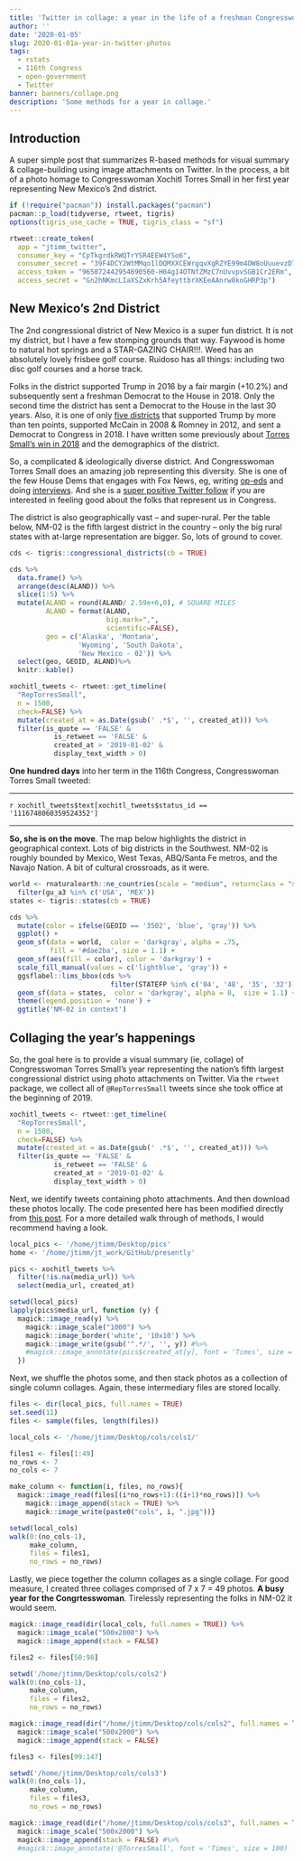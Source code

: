 ```yaml
---
title: 'Twitter in collage: a year in the life of a freshman Congresswoman'
author: ''
date: '2020-01-05'
slug: 2020-01-01a-year-in-twitter-photos
tags:
  - rstats
  - 116th Congress
  - open-government
  - Twitter
banner: banners/collage.png
description: 'Some methods for a year in collage.'
---
```


## Introduction

A super simple post that summarizes R-based methods for visual summary & collage-building using image attachments on Twitter.   In the process, a bit of a photo homage to Congresswoman Xochitl Torres Small in her first year representing New Mexico's 2nd district.  

```r
if (!require("pacman")) install.packages("pacman")
pacman::p_load(tidyverse, rtweet, tigris) 
options(tigris_use_cache = TRUE, tigris_class = "sf")
```


```r
rtweet::create_token(
  app = "jtimm_twitter",
  consumer_key = "CpTkgrdkRWQTrYSR4EEW4YSo6",
  consumer_secret = "39F4DCY2WtMMqo1lDQMXXCEWrgqvXgRZYE99m4OW8oUuuevzD7",
  access_token = "965072442954690560-H04g14OTNfZMzC7nUvvpvSGB1Cr2ERm",
  access_secret = "Gn2hNKmcLIaXSZxKrh5AfeyttbrXKEeAAnrw8koGHRP3p")
```



## New Mexico's 2nd District

The 2nd congressional district of New Mexico is a super fun district.  It is not my district, but I have a few stomping grounds that way.  Faywood is home to natural hot springs and a STAR-GAZING CHAIR!!!.  Weed has an absolutely lovely frisbee golf course.  Ruidoso has all things: including two disc golf courses and a horse track.

Folks in the district supported Trump in 2016 by a fair margin (+10.2%) and subsequently sent a freshman Democrat to the House in 2018.  Only the second time the district has sent a Democrat to the House in the last 30 years.  Also, it is one of only [five districts](https://www.jtimm.net/2019/12/13/frontline-democrats/#the-5-house-democrats-that-should-probably-vote-against-impeachment) that supported Trump by more than ten points, supported McCain in 2008 & Romney in 2012, and sent a Democrat to Congress in 2018. I have written some previously about [Torres Small's win in 2018](https://www.jtimm.net/2019/01/17/xochitl-torres-small-win-2018/) and the demographics of the district.   

So, a complicated & ideologically diverse district.  And Congresswoman Torres Small does an amazing job representing this diversity. She is one of the few House Dems that engages with Fox News, eg, writing [op-eds](https://www.foxnews.com/opinion/rep-xochitl-torres-small-a-one-size-fits-all-approach-to-border-security-wont-work-heres-what-will) and doing [interviews](https://video.foxnews.com/v/6002988864001/#sp=show-clips).  And she is a [super positive Twitter follow](https://twitter.com/RepTorresSmall) if you are interested in feeling good about the folks that represent us in Congress.

The district is also geographically vast -- and super-rural. Per the table below, NM-02 is the fifth largest district in the country -- only the big rural states with at-large representation are bigger.  So, lots of ground to cover.


```r
cds <- tigris::congressional_districts(cb = TRUE)

cds %>%
  data.frame() %>%
  arrange(desc(ALAND)) %>%
  slice(1:5) %>%
  mutate(ALAND = round(ALAND/ 2.59e+6,0), # SQUARE MILES
         ALAND = format(ALAND,
                        big.mark=",",
                        scientific=FALSE),
         geo = c('Alaska', 'Montana',
                 'Wyoming', 'South Dakota',
                 'New Mexico - 02')) %>%
  select(geo, GEOID, ALAND)%>%
  knitr::kable()
```


```r
xochitl_tweets <- rtweet::get_timeline( 
  "RepTorresSmall", 
  n = 1500,
  check=FALSE) %>%
  mutate(created_at = as.Date(gsub(' .*$', '', created_at))) %>%
  filter(is_quote == 'FALSE' & 
           is_retweet == 'FALSE' & 
           created_at > '2019-01-02' &
           display_text_width > 0)
```


**One hundred days** into her term in the 116th Congress, Congresswoman Torres Small tweeted: 

---

`r xochitl_tweets$text[xochitl_tweets$status_id == '1116748060359524352']` 

---

**So, she is on the move**.  The map below highlights the district in geographical context.  Lots of big districts in the Southwest.  NM-02 is roughly bounded by Mexico, West Texas, ABQ/Santa Fe metros, and the Navajo Nation.  A bit of cultural crossroads, as it were.

```r
world <- rnaturalearth::ne_countries(scale = "medium", returnclass = "sf") %>%
  filter(gu_a3 %in% c('USA', 'MEX'))
states <- tigris::states(cb = TRUE)

cds %>%
  mutate(color = ifelse(GEOID == '3502', 'blue', 'gray')) %>%
  ggplot() + 
  geom_sf(data = world,  color = 'darkgray', alpha = .75,  
          fill = '#dae2ba', size = 1.1) + 
  geom_sf(aes(fill = color), color = 'darkgray') + 
  scale_fill_manual(values = c('lightblue', 'gray')) +
  ggsflabel::lims_bbox(cds %>%
                         filter(STATEFP %in% c('04', '48', '35', '32'))) +
  geom_sf(data = states,  color = 'darkgray', alpha = 0,  size = 1.1) + 
  theme(legend.position = 'none') +
  ggtitle('NM-02 in context')
```





## Collaging the year's happenings

So, the goal here is to provide a visual summary (ie, collage) of Congresswoman Torres Small's year representing the nation's fifth largest congressional district using photo attachments on Twitter.  Via the `rtweet` package,  we collect all of `@RepTorresSmall` tweets since she took office at the beginning of 2019.    


```r
xochitl_tweets <- rtweet::get_timeline( 
  "RepTorresSmall", 
  n = 1500,
  check=FALSE) %>%
  mutate(created_at = as.Date(gsub(' .*$', '', created_at))) %>%
  filter(is_quote == 'FALSE' & 
           is_retweet == 'FALSE' & 
           created_at > '2019-01-02' &
           display_text_width > 0)
```


Next, we identify tweets containing photo attachments.  And then download these photos locally.  The code presented here has been modified directly from [this post](https://masalmon.eu/2017/03/19/facesofr/).  For a more detailed walk through of methods, I would recommend having a look.  

```r
local_pics <- '/home/jtimm/Desktop/pics' 
home <- '/home/jtimm/jt_work/GitHub/presently'
```


```r
pics <- xochitl_tweets %>%
  filter(!is.na(media_url)) %>%
  select(media_url, created_at)

setwd(local_pics)
lapply(pics$media_url, function (y) {
  magick::image_read(y) %>%
    magick::image_scale("1000") %>%
    magick::image_border('white', '10x10') %>%
    magick::image_write(gsub('^.*/', '', y)) #%>%
    #magick::image_annotate(pics$created_at[y], font = 'Times', size = 50)
  })
```


Next, we shuffle the photos some, and then stack photos as a collection of single column collages.  Again, these intermediary files are stored locally.   

```r
files <- dir(local_pics, full.names = TRUE)
set.seed(11)
files <- sample(files, length(files))
```


```r
local_cols <- '/home/jtimm/Desktop/cols/cols1/'
```

```r
files1 <- files[1:49]
no_rows <- 7
no_cols <- 7

make_column <- function(i, files, no_rows){
  magick::image_read(files[(i*no_rows+1):((i+1)*no_rows)]) %>%
    magick::image_append(stack = TRUE) %>%
    magick::image_write(paste0("cols", i, ".jpg"))}

setwd(local_cols)
walk(0:(no_cols-1), 
     make_column, 
     files = files1,
     no_rows = no_rows)
```


Lastly, we piece together the column collages as a single collage.  For good measure, I created three collages comprised of 7 x 7 = 49 photos.  **A busy year for the Congrtesswoman**.  Tirelessly representing the folks in NM-02 it would seem.  

```r
magick::image_read(dir(local_cols, full.names = TRUE)) %>% 
  magick::image_scale("500x2000") %>%
  magick::image_append(stack = FALSE) 
```

```r
files2 <- files[50:98]

setwd('/home/jtimm/Desktop/cols/cols2')
walk(0:(no_cols-1), 
     make_column, 
     files = files2,
     no_rows = no_rows)
```

```r
magick::image_read(dir("/home/jtimm/Desktop/cols/cols2", full.names = TRUE)) %>% 
  magick::image_scale("500x2000") %>%
  magick::image_append(stack = FALSE) 
```

```r
files3 <- files[99:147]

setwd('/home/jtimm/Desktop/cols/cols3')
walk(0:(no_cols-1), 
     make_column, 
     files = files3,
     no_rows = no_rows)
```

```r
magick::image_read(dir("/home/jtimm/Desktop/cols/cols3", full.names = TRUE)) %>% 
  magick::image_scale("500x2000") %>%
  magick::image_append(stack = FALSE) #%>%
  #magick::image_annotate('@TorresSmall', font = 'Times', size = 100)
```

